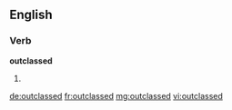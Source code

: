 ==English==

===Verb===
'''outclassed'''

# {{past of|outclass}}

[[de:outclassed]]
[[fr:outclassed]]
[[mg:outclassed]]
[[vi:outclassed]]